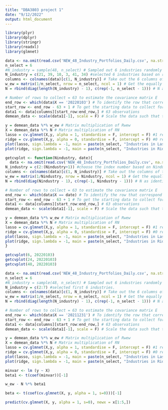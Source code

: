 ---
title: "DBA3803 project 1"
date: "9/12/2022"
output: html_document
---

```{r}
library(plyr)
library(dplyr)
library(stringr)
library(readxl)
library(glmnet)
```


```{r random 6 industries}
data <- na.omit(read.csv('NEW_48_Industry_Portfolios_Daily.csv', na.strings = c("-99.99"), skip = 9)) #25292
n_select = 6
#N_industry = sample(48, n_select) # Sampled out 6 industries randomly
N_industry = c(21, 39, 10, 3, 41, 34) #selected 6 industries based on random sampling.
columns <- colnames(data)[c(1, N_industry)] # Take out the 6 columns of the chosen industry
w_ew = matrix(1/n_select, nrow = n_select, ncol = 1) # Get the equally weighted matrix
N = rbind(diag(length(N_industry) - 1), c(rep(-1, n_select - 1))) # N as identified in the mathematical equation

# Number of rows to collect = 63 to estimate the covariance matrix E
end_row <- which(data$X == '20220103') # To identify the row that correspond to the date
start_row <- end_row - 63 + 1 # To get the starting data to collect for the 63 observations
data1 <- data[columns][start_row:end_row,] # 63 observations
demean_data <- scale(data1[-1], scale = F) # Scale the data such that the data is demean where the sample mean of each asset return is 0

y = demean_data %*% w_ew # Matrix multiplication of Rwew
X = demean_data %*% N # Matrix multiplication of RN
lasso = cv.glmnet(X,y, alpha = 1, standardise = F, intercept = F) #1 represents lasso, no requirement to have standardization
ridge = cv.glmnet(X,y, alpha = 0, standardise = F, intercept = F) #0 represents ridge,  #1 represents lasso, no requirement to have standardization
plot(lasso, sign.lambda = -1, main = paste(n_select, "Industries in Lasso"))
plot(ridge, sign.lambda = -1, main = paste(n_select, "Industries in Ridge"))

```

```{r function}
getcvplot <- function(Nindustry, date){
  data <- na.omit(read.csv('NEW_48_Industry_Portfolios_Daily.csv', na.strings = c("-99.99"), skip = 9)) #25292
N_industry = c(2:(Nindustry+1)) #choose the index number based on Nindustry.
columns <- colnames(data)[c(1, N_industry)] # Take out the columns of the chosen industry
w_ew = matrix(1/Nindustry, nrow = Nindustry, ncol = 1) # Get the equally weighted matrix
N = rbind(diag(Nindustry - 1), c(rep(-1, Nindustry - 1))) # N as identified in the mathematical equation

# Number of rows to collect = 63 to estimate the covariance matrix E
end_row <- which(data$X == date) # To identify the row that correspond to the date
start_row <- end_row - 63 + 1 # To get the starting data to collect for the 63 observations
data1 <- data[columns][start_row:end_row,] # 63 observations
demean_data <- scale(data1[-1], scale = F) # Scale the data such that the data is demean where the sample mean of each asset return is 0

y = demean_data %*% w_ew # Matrix multiplication of Rwew
X = demean_data %*% N # Matrix multiplication of RN
lasso = cv.glmnet(X,y, alpha = 1, standardise = F, intercept = F) #1 represents lasso, no requirement to have standardization
ridge = cv.glmnet(X,y, alpha = 0, standardise = F, intercept = F) #0 represents ridge,  #1 represents lasso, no requirement to have standardization
plot(lasso, sign.lambda = -1, main = paste(n_select, "Industries in Lasso"))
plot(ridge, sign.lambda = -1, main = paste(n_select, "Industries in Ridge"))
}

getcvplot(6, 20220103)
getcvplot(24, 20220103)
getcvplot(48, 20220103)

```

```{r 1st 6 industries - debugging}
data <- na.omit(read.csv('NEW_48_Industry_Portfolios_Daily.csv', na.strings = c("-99.99"), skip = 9)) #25292
n_select = 6
#N_industry = sample(48, n_select) # Sampled out 6 industries randomly
N_industry = c(2:7) #selected first 6 industries.
columns <- colnames(data)[c(1, N_industry)] # Take out the 6 columns of the chosen industry
w_ew = matrix(1/n_select, nrow = n_select, ncol = 1) # Get the equally weighted matrix
N = rbind(diag(length(N_industry) - 1), c(rep(-1, n_select - 1))) # N as identified in the mathematical equation

# Number of rows to collect = 63 to estimate the covariance matrix E
end_row <- which(data$X == '20211231') # To identify the row that correspond to the date
start_row <- end_row - 63 + 1 # To get the starting data to collect for the 63 observations
data1 <- data[columns][start_row:end_row,] # 63 observations
demean_data <- scale(data1[-1], scale = F) # Scale the data such that the data is demean where the sample mean of each asset return is 0

y = demean_data %*% w_ew # Matrix multiplication of Rwew
X = demean_data %*% N # Matrix multiplication of RN
lasso = cv.glmnet(X,y, alpha = 1, standardise = F, intercept = F) #1 represents lasso, no requirement to have standardization
ridge = cv.glmnet(X,y, alpha = 0, standardise = F, intercept = F) #0 represents ridge,  #1 represents lasso, no requirement to have standardization
plot(lasso, sign.lambda = -1, main = paste(n_select, "Industries in Lasso"))
plot(ridge, sign.lambda = -1, main = paste(n_select, "Industries in Ridge"))

minvar <- lm (y ~ X)
beta1 <- t(coef(minvar))[-1]

w_ew - N %*% beta1

```
```{r other workings - not important}
beta <- t(coef(cv.glmnet(X, y, alpha = 1, s=0)))[-1]

predict(cv.glmnet(X, y, alpha = 1, s=0), newx = x[1:5,])

```
